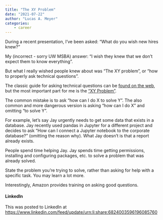 ```yaml
---
title: "The XY Problem"
date: "2021-07-22"
author: "Lucas A. Meyer"
categories: 
    - career
---
```


During a recent presentation, I've been asked: "What do you wish new hires knew?"

My (incorrect - sorry UW MSBA) answer: "I wish they knew that we don't expect them to know everything". 

But what I really wished people knew about was "The XY problem", or "how to properly ask technical questions".

The classic guide for asking technical questions can be [found on the web](https://buff.ly/3efqRVR), but the most important part for me is the ["XY Problem"](https://buff.ly/3yTtEvE).

The common mistake is to ask "how can I do X to solve Y". The also common and more dangerous version is asking "how can I do X" and omitting "to solve Y".

For example, let's say Jay urgently needs to get some data that exists in a database. Jay recently used pandas in Jupyter for a different project and decides to ask "How can I connect a Jupyter notebook to the corporate database?" (omitting the reason why). What Jay doesn't is that a report already exists.

People spend time helping Jay. Jay spends time getting permissions, installing and configuring packages, etc. to solve a problem that was already solved.

State the problem you're trying to solve, rather than asking for help with a specific task. You may learn a lot more.

Interestingly, Amazon provides training on asking good questions.

#### LinkedIn

This was posted to LinkedIn at
<https://www.linkedin.com/feed/update/urn:li:share:6824003596196085760>
